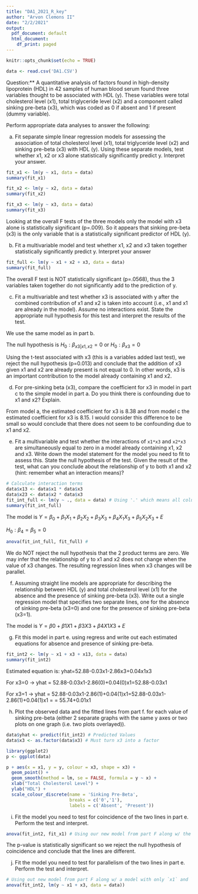 ```yaml
---
title: "DA1_2021_R_key"
author: "Arvon Clemons II"
date: "2/2/2021"
output:
  pdf_document: default
  html_document:
    df_print: paged
---
```


```r
knitr::opts_chunk$set(echo = TRUE)
```

```r
data <- read.csv('DA1.CSV')
```

Question:**  A quantitative analysis of factors found in high-density lipoprotein (HDL) in 42 samples of human blood serum found three variables thought to be associated with HDL (y).  These variables were total cholesterol level (x1), total triglyceride level (x2) and a component called sinking pre-beta (x3), which was coded as 0 if absent and 1 if present (dummy variable).

Perform appropriate data analyses to answer the following:

a.	Fit separate simple linear regression models for assessing the association of total cholesterol level (x1), total triglyceride level (x2) and sinking pre-beta (x3) with HDL (y).  Using these separate models, test whether x1, x2 or x3 alone statistically significantly predict y.  Interpret your answer.

```r
fit_x1 <- lm(y ~ x1, data = data)
summary(fit_x1)
```

```r
fit_x2 <- lm(y ~ x2, data = data)
summary(fit_x2)
```

```r
fit_x3 <- lm(y ~ x3, data = data)
summary(fit_x3)
```

Looking at the overall F tests of the three models only the model with x3 alone is statistically significant (p=.009). So it appears that sinking pre-beta (x3) is the only variable that is a statistically significant predictor of HDL (y).

b. Fit a multivariable model and test whether x1, x2 and x3 taken together statistically significantly predict y.  Interpret your answer

```r
fit_full <- lm(y ~ x1 + x2 + x3, data = data)
summary(fit_full)
```

The overall F test is NOT statistically significant (p=.0568), thus the 3 variables taken together do not significantly add to the prediction of y.

c.	Fit a multivariable and test whether x3 is associated with y after the combined contribution of x1 and x2 is taken into account (i.e., x1 and x1 are already in the model).  Assume no interactions exist.  State the appropriate null hypothesis for this test and interpret the results of the test.

We use the same model as in part b.

The null hypothesis is $H_{0}: \beta_{x3|x1, x2} = 0$   or $H_{0}: \beta_{x3} = 0$  

Using the t-test associated with x3 (this is a variables added last test), we reject the null hypothesis (p=0.013) and conclude that the addition of x3 given x1 and x2 are already present is not equal to 0. In other words, x3 is an important contribution to the model already containing x1 and x2.

d. For pre-sinking beta (x3), compare the coefficient for x3 in model in part c to the simple model in part a.  Do you think there is confounding due to x1 and x2?  Explain.

From model a, the estimated coefficient for x3 is 8.38 and from model c the estimated coefficient for x3 is 8.15.  I would consider this difference to be small so would conclude that there does not seem to be confounding due to x1 and x2. 

e.	Fit a multivariable and test whether the interactions of `x1*x3` and `x2*x3` are simultaneously equal to zero in a model already containing x1, x2 and x3.  Write down the model statement for the model you need to fit to assess this.  State the null hypothesis of the test.  Given the result of the test, what can you conclude about the relationship of y to both x1 and x2 (hint:  remember what an interaction means)?

```r
# Calculate interaction terms
data$x13 <- data$x1 * data$x3
data$x23 <- data$x2 * data$x3
fit_int_full <- lm(y ~ ., data = data) # Using '.' which means all columns not otherwise in the formula
summary(fit_int_full)
```

The model is $Y = \beta_{0} + \beta_{1}X_{1} + \beta_{2}X_{2} + \beta_{3}X_{3} + \beta_{4}X_{1}X_{3} + \beta_{5}X_{2}X_{3} + E$

$H_{0}: \beta_{4} = \beta_{5} = 0$

```r
anova(fit_int_full, fit_full) #
```

We do NOT reject the null hypothesis that the 2 product terms are zero.  We may infer that the relationship of y to x1 and x2 does not change when the value of x3 changes.  The resulting regression lines when x3 changes will be parallel.

f.	Assuming straight line models are appropriate for describing the relationship between HDL (y) and total cholesterol level (x1) for the absence and the presence of sinking pre-beta (x3). Write out a single regression model that specifies two separate lines, one for the absence of sinking pre-beta (x3=0) and one for the presence of sinking pre-beta (x3=1).

The model is $Y = \beta{0} + \beta{1}X1 + \beta{3}X3 + \beta{4}X1X3 + E$

g.	Fit this model in part e. using regress and write out each estimated equations for absence and presence of sinking pre-beta.

```r
fit_int2 <- lm(y ~ x1 + x3 + x13, data = data)
summary(fit_int2)
```


Estimated equation is:  yhat=52.88-0.03x1-2.86x3+0.04x1x3

For x3=0 → yhat = 52.88-0.03x1-2.86(0)+0.04(0)x1=52.88-0.03x1

For x3=1 → yhat = 52.88-0.03x1-2.86(1)+0.04(1)x1=52.88-0.03x1-2.86(1)+0.04(1)x1 = 
	= 55.74+0.01x1

h.	Plot the observed data and the fitted lines from part f. for each value of sinking pre-beta (either 2 separate graphs with the same y axes or two plots on one graph (i.e. two plots overlayed)).

```r
data$yhat <- predict(fit_int2) # Predicted Values
data$x3 <- as.factor(data$x3) # Must turn x3 into a factor

library(ggplot2)
p <- ggplot(data)

p + aes(x = x1, y = y, colour = x3, shape = x3) +
  geom_point() +
  geom_smooth(method = lm, se = FALSE, formula = y ~ x) +
  xlab("Total Cholesterol Level") +
  ylab("HDL") +
  scale_colour_discrete(name = 'Sinking Pre-Beta',
                        breaks = c('0','1'),
                        labels = c('Absent', 'Present'))
```

i.	Fit the model you need to test for coincidence of the two lines in part e.  Perform the test and interpret.

```r
anova(fit_int2, fit_x1) # Using our new model from part F along w/ the model with only `x1`
```

The p-value is statistically significant so we reject the null hypothesis of coincidence and conclude that the lines are different.

j.	Fit the model you need to test for parallelism of the two lines in part e.  Perform the test and interpret.

```r
# Using out new model from part F along w/ a model with only `x1` and `x3`
anova(fit_int2, lm(y ~ x1 + x3, data = data)) 
```

